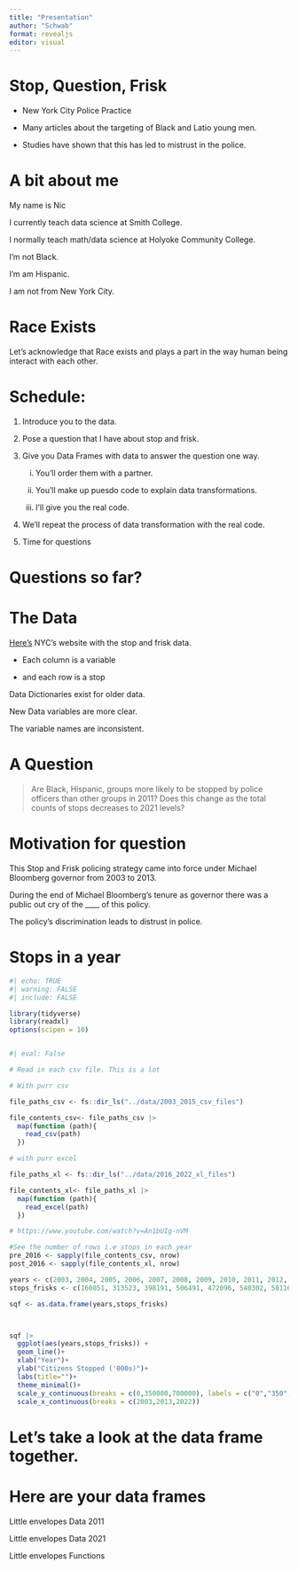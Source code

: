 ```yaml
---
title: "Presentation"
author: "Schwab"
format: revealjs
editor: visual
---
```


# Stop, Question, Frisk

-   New York City Police Practice

-   Many articles about the targeting of Black and Latio young men.

-   Studies have shown that this has led to mistrust in the police.

# A bit about me

My name is Nic

I currently teach data science at Smith College.

I normally teach math/data science at Holyoke Community College.

I'm not Black.

I'm am Hispanic.

I am not from New York City.

# 

# Race Exists

Let's acknowledge that Race exists and plays a part in the way human being interact with each other.

# Schedule:

::: incremental
1.  Introduce you to the data.

2.  Pose a question that I have about stop and frisk.

3.  Give you Data Frames with data to answer the question one way.

    i.  You'll order them with a partner.

    ii. You'll make up puesdo code to explain data transformations.

    iii. I'll give you the real code.

4.  We'll repeat the process of data transformation with the real code.

5.  Time for questions
:::

# Questions so far?

# The Data

[Here's](https://www.nyc.gov/site/nypd/stats/reports-analysis/stopfrisk.page) NYC's website with the stop and frisk data.

::: nonincremental
-   Each column is a variable

-   and each row is a stop
:::

Data Dictionaries exist for older data.

New Data variables are more clear.

The variable names are inconsistent.

# A Question

> Are Black, Hispanic, groups more likely to be stopped by police officers than other groups in 2011? Does this change as the total counts of stops decreases to 2021 levels?

# Motivation for question

This Stop and Frisk policing strategy came into force under Michael Bloomberg governor from 2003 to 2013.

During the end of Michael Bloomberg's tenure as governor there was a public out cry of the \_\_\_\_ of this policy.

The policy's discrimination leads to distrust in police.

# Stops in a year

```r
#| echo: TRUE
#| warning: FALSE
#| include: FALSE

library(tidyverse)
library(readxl)
options(scipen = 10)



```

```r
#| eval: False

# Read in each csv file. This is a lot 

# With purr csv

file_paths_csv <- fs::dir_ls("../data/2003_2015_csv_files")

file_contents_csv<- file_paths_csv |>
  map(function (path){
    read_csv(path)
  })

# with purr excel

file_paths_xl <- fs::dir_ls("../data/2016_2022_xl_files")

file_contents_xl<- file_paths_xl |>
  map(function (path){
    read_excel(path)
  })

# https://www.youtube.com/watch?v=An1bUIg-nVM

#See the number of rows i.e stops in each year
pre_2016 <- sapply(file_contents_csv, nrow)
post_2016 <- sapply(file_contents_xl, nrow)


```

```r

years <- c(2003, 2004, 2005, 2006, 2007, 2008, 2009, 2010, 2011, 2012, 2013, 2014, 2015, 2016, 2017, 2018, 2019, 2020, 2021, 2022 )
stops_frisks <- c(160851, 313523, 398191, 506491, 472096, 540302, 581168,  601285, 685724, 532911,  191851, 45787, 22563, 12405, 11629,  11008,   13459,9544 , 8947,  15102)  

sqf <- as.data.frame(years,stops_frisks)



sqf |> 
  ggplot(aes(years,stops_frisks)) +
  geom_line()+
  xlab("Year")+
  ylab("Citizens Stopped ('000s)")+
  labs(title="")+
  theme_minimal()+
  scale_y_continuous(breaks = c(0,350000,700000), labels = c("0","350","700"))+
  scale_x_continuous(breaks = c(2003,2013,2022))

```

# Let's take a look at the data frame together.

# Here are your data frames

Little envelopes Data 2011

Little envelopes Data 2021

Little envelopes Functions
